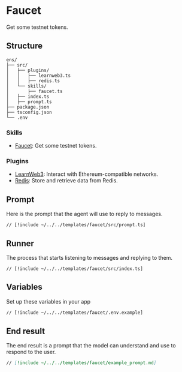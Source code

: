 # Faucet

Get some testnet tokens.

## Structure

```
ens/
├── src/
│   ├── plugins/
│   │   ├── learnweb3.ts
│   │   ├── redis.ts
│   └── skills/
│       ├── faucet.ts
│   ├── index.ts
│   ├── prompt.ts
├── package.json
├── tsconfig.json
└── .env
```

### Skills

- [Faucet](/skills/faucet): Get some testnet tokens.

### Plugins

- [LearnWeb3](/plugins/learnweb3): Interact with Ethereum-compatible networks.
- [Redis](/plugins/redis): Store and retrieve data from Redis.

## Prompt

Here is the prompt that the agent will use to reply to messages.

```tsx [src/prompt.ts]
// [!include ~/../../templates/faucet/src/prompt.ts]
```

## Runner

The process that starts listening to messages and replying to them.

```tsx [src/index.ts]
// [!include ~/../../templates/faucet/src/index.ts]
```

## Variables

Set up these variables in your app

```bash [cmd]
// [!include ~/../../templates/faucet/.env.example]
```

## End result

The end result is a prompt that the model can understand and use to respond to the user.

```md [example_prompt.md]
// [!include ~/../../templates/faucet/example_prompt.md]
```
